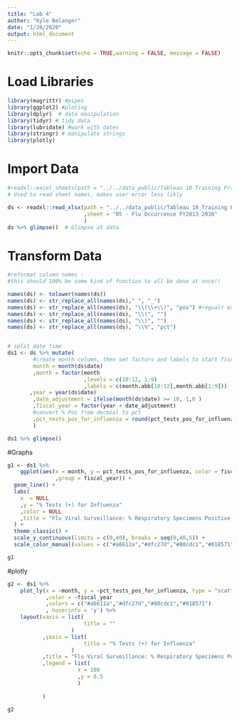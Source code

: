 ```yaml
---
title: "Lab 4"
author: "Kyle Belanger"
date: "1/28/2020"
output: html_document
---
```


```r
knitr::opts_chunk$set(echo = TRUE,warning = FALSE, message = FALSE)
```

# Load Libraries

```r
library(magrittr) #pipes
library(ggplot2) #ploting 
library(dplyr)  # data manipulation
library(tidyr) # tidy data
library(lubridate) #work with dates
library(stringr) # manipulate strings
library(plotly)
```

# Import Data

```r
#readxl::excel_sheets(path = "../../data_public/Tableau 10 Training Practice Data.xlsx")  
# Used to read sheet names, makes user error less likly

ds <- readxl::read_xlsx(path = "../../data_public/Tableau 10 Training Practice Data.xlsx"
                        ,sheet = "05 - Flu Occurrence FY2013-2016"
                        )
ds %>% glimpse()  # Glimpse at data
```

# Transform Data

```r
#reformat column names - 
#this should 100% be some kind of function to all be done at once!!

names(ds) <- tolower(names(ds))
names(ds) <- str_replace_all(names(ds)," ", "_") 
names(ds) <- str_replace_all(names(ds), "\\(\\+\\)", "pos") #regualr experssion to match (+)
names(ds) <- str_replace_all(names(ds), "\\(", "")
names(ds) <- str_replace_all(names(ds), "\\)", "")
names(ds) <- str_replace_all(names(ds), "\\%", "pct")


# split date time
ds1 <- ds %>% mutate(
        #create month column, then set factors and labels to start fiscal year in Oct
        month = month(ds$date)
        ,month = factor(month
                        ,levels = c(10:12, 1:9)
                        ,labels = c(month.abb[10:12],month.abb[1:9]))
       ,year = year(ds$date)
        ,date_adjustment = ifelse(month(ds$date) >= 10, 1,0 )
        ,fiscal_year = factor(year + date_adjustment)
        #convert % Pos from decmial to pct
        ,pct_tests_pos_for_influenza = round(pct_tests_pos_for_influenza * 100, digits = 0)
        )

ds1 %>% glimpse()
```

#Graphs

```r
                                  

g1 <- ds1 %>% 
    ggplot(aes(x = month, y = pct_tests_pos_for_influenza, color = fiscal_year
               ,group = fiscal_year)) +
  geom_line() +
  labs(
    x  = NULL
    ,y = "% Tests (+) for Influenza"
    ,color = NULL
    ,title = "Flu Viral Surveillance: % Respiratory Specimens Positive for Influenza \nOctober - September \nFor Flu Seasons 2013 - 2016"
  ) +
  theme_classic() +
  scale_y_continuous(limits = c(0,40), breaks = seq(0,40,5)) +
  scale_color_manual(values = c("#a6611a","#dfc27d","#80cdc1","#018571"))

g1
```

#plotly

```r



g2 <- ds1 %>% 
    plot_ly(x = ~month, y = ~pct_tests_pos_for_influenza, type = "scatter", mode = "lines" 
            ,color = ~fiscal_year
            ,colors = c("#a6611a","#dfc27d","#80cdc1","#018571")
            , hoverinfo = 'y') %>% 
    layout(xaxis = list(
                        title = ""
                    )
           ,yaxis = list(
                        title = "% Tests (+) for Influenza"
                    )
           ,title = "Flu Viral Surveillance: % Respiratory Specimens Positive for Influenza"
           ,legend = list(
                      x = 100
                      ,y = 0.5
                      )   
           
           )

g2
```


